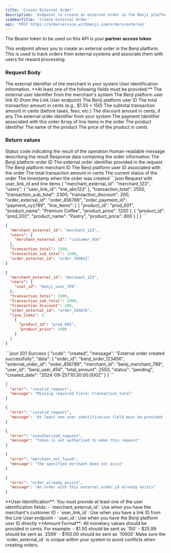 ```yaml
---
title: 'Create External Order'
description: 'Endpoint to create an external order in the Benji platform'
sidebarTitle: 'Create External Order'
api: 'POST https://orderservice.withbenji.com/orders/external'
---
```


<Note>The Bearer token to be used on this API is your **partner access token**</Note>

This endpoint allows you to create an external order in the Benji platform. This is used to track orders from external systems and associate them with users for reward processing.

### Request Body

<ParamField body="merchant_external_id" type="string" required>
  The external identifier of the merchant in your system
</ParamField>

<ParamField body="users" type="object" required>
  User identification information. **At least one of the following fields must be provided:**
  <Expandable title="properties" defaultOpen="true">
    <ParamField body="merchant_external_id" type="string" optional>
      The external user identifier from the merchant's system
    </ParamField>
    <ParamField body="user_link_id" type="string" optional>
      The Benji platform user link ID (from the Link User endpoint)
    </ParamField>
    <ParamField body="user_id" type="string" optional>
      The Benji platform user ID
    </ParamField>
  </Expandable>
</ParamField>

<ParamField body="transaction_total" type="integer" required>
  The total transaction amount in cents (e.g., $1.50 = 150)
</ParamField>

<ParamField body="transaction_sub_total" type="integer" required>
  The subtotal transaction amount in cents (before taxes, fees, etc.)
</ParamField>

<ParamField body="transaction_discount" type="integer" optional>
  The discount amount in cents, if any
</ParamField>

<ParamField body="order_external_id" type="string" required>
  The external order identifier from your system
</ParamField>

<ParamField body="order_payment_id" type="string" optional>
  The payment identifier associated with this order
</ParamField>

<ParamField body="line_items" type="array" optional>
  Array of line items in the order
  <Expandable title="line_item properties" defaultOpen="true">
    <ParamField body="product_id" type="string" required>
      The product identifier
    </ParamField>
    <ParamField body="product_name" type="string" optional>
      The name of the product
    </ParamField>
    <ParamField body="product_price" type="integer" required>
      The price of the product in cents
    </ParamField>
  </Expandable>
</ParamField>

### Return values 
<ResponseField name="code" type="string">
  Status code indicating the result of the operation
</ResponseField>

<ResponseField name="message" type="string">
  Human-readable message describing the result
</ResponseField>

<ResponseField name="data" type="object">
  Response data containing the order information
  <Expandable title="properties" defaultOpen="true">
    <ResponseField name="order_id" type="string">
      The Benji platform order ID
    </ResponseField>
    <ResponseField name="external_order_id" type="string">
      The external order identifier provided in the request
    </ResponseField>
    <ResponseField name="merchant_id" type="string">
      The Benji platform merchant ID
    </ResponseField>
    <ResponseField name="user_id" type="string">
      The Benji platform user ID associated with the order
    </ResponseField>
    <ResponseField name="total_amount" type="integer">
      The total transaction amount in cents
    </ResponseField>
    <ResponseField name="status" type="string">
      The current status of the order
    </ResponseField>
    <ResponseField name="created_date" type="datetime">
      The timestamp when the order was created
    </ResponseField>
  </Expandable>
</ResponseField>

<RequestExample>
```json Request with user_link_id and line items
{
  "merchant_external_id": "merchant_123",
  "users": {
    "user_link_id": "link_abc123"
  },
  "transaction_total": 2550,
  "transaction_sub_total": 2300,
  "transaction_discount": 200,
  "order_external_id": "order_456789",
  "order_payment_id": "payment_xyz789",
  "line_items": [
    {
      "product_id": "prod_001",
      "product_name": "Premium Coffee",
      "product_price": 1200
    },
    {
      "product_id": "prod_002",
      "product_name": "Pastry",
      "product_price": 800
    }
  ]
}
```

```json Request with merchant_external_id (minimal)
{
  "merchant_external_id": "merchant_123",
  "users": {
    "merchant_external_id": "customer_456"
  },
  "transaction_total": 1500,
  "transaction_sub_total": 1500,
  "order_external_id": "order_789012"
}
```

```json Request with user_id
{
  "merchant_external_id": "merchant_123",
  "users": {
    "user_id": "benji_user_789"
  },
  "transaction_total": 3200,
  "transaction_sub_total": 2900,
  "transaction_discount": 100,
  "order_external_id": "order_345678",
  "line_items": [
    {
      "product_id": "prod_005",
      "product_price": 2900
    }
  ]
}
```
</RequestExample>

<ResponseExample>
```json 201 Success
{
  "code": "created",
  "message": "External order created successfully",
  "data": {
    "order_id": "benji_order_123456",
    "external_order_id": "order_456789",
    "merchant_id": "benji_merchant_789",
    "user_id": "benji_user_456",
    "total_amount": 2550,
    "status": "pending",
    "created_date": "2024-09-25T10:30:00.000Z"
  }
}
```

```json 400 Bad Request - Missing required field
{
  "error": "invalid_request",
  "message": "Missing required field: transaction_total"
}
```

```json 400 Bad Request - No user identification
{
  "error": "invalid_request",
  "message": "At least one user identification field must be provided (merchant_external_id, user_link_id, or user_id)"
}
```

```json 401 Unauthorized
{
  "error": "unauthorized_request",
  "message": "Token is not authorized to make this request"
}
```

```json 404 Not Found
{
  "error": "merchant_not_found",
  "message": "The specified merchant does not exist"
}
```

```json 409 Conflict
{
  "error": "order_already_exists",
  "message": "An order with this external_order_id already exists"
}
```
</ResponseExample>

<Tip>
**User Identification**: You must provide at least one of the user identification fields:
- `merchant_external_id`: Use when you have the merchant's customer ID
- `user_link_id`: Use when you have a link ID from the Link User endpoint
- `user_id`: Use when you have the Benji platform user ID directly
</Tip>

<Note>
**Amount Format**: All monetary values should be provided in cents. For example:
- $1.50 should be sent as `150`
- $25.99 should be sent as `2599`
- $100.00 should be sent as `10000`
</Note>

<Warning>
Make sure the `order_external_id` is unique within your system to avoid conflicts when creating orders.
</Warning>
